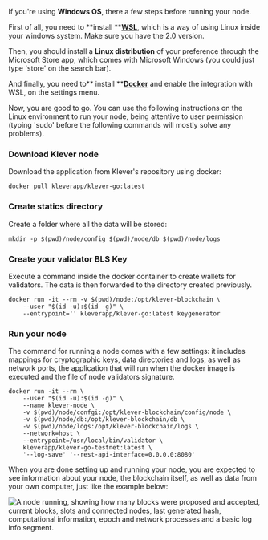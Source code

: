 If you're using **Windows OS**, there a few steps before running your node.

First of all, you need to **install **[**WSL**](https://docs.microsoft.com/en-us/windows/wsl/install), which is a way of using Linux inside your windows system. Make sure you have the 2.0 version.

Then, you should install a **Linux distribution** of your preference through the Microsoft Store app, which comes with Microsoft Windows (you could just type 'store' on the search bar).

And finally, you need to** install **[**Docker**](https://www.docker.com/) and enable the integration with WSL, on the settings menu.

Now, you are good to go. You can use the following instructions on the Linux environment to run your node, being attentive to user permission (typing 'sudo' before the following commands will mostly solve any problems).

### Download Klever node

Download the application from Klever's repository using docker:

```undefined
docker pull kleverapp/klever-go:latest
```

### Create statics directory

Create a folder where all the data will be stored:

```undefined
mkdir -p $(pwd)/node/config $(pwd)/node/db $(pwd)/node/logs
```

### Create your validator BLS Key

Execute a command inside the docker container to create wallets for validators. The data is then forwarded to the directory created previously.

```undefined
docker run -it --rm -v $(pwd)/node:/opt/klever-blockchain \
    --user "$(id -u):$(id -g)" \
    --entrypoint='' kleverapp/klever-go:latest keygenerator
```

### Run your node

The command for running a node comes with a few settings: it includes mappings for cryptographic keys, data directories and logs, as well as network ports, the application that will run when the docker image is executed and the file of node validators signature.

```undefined
docker run -it --rm \
    --user "$(id -u):$(id -g)" \
    --name klever-node \
    -v $(pwd)/node/confgi:/opt/klever-blockchain/config/node \
    -v $(pwd)/node/db:/opt/klever-blockchain/db \
    -v $(pwd)/node/logs:/opt/klever-blockchain/logs \
    --network=host \
    --entrypoint=/usr/local/bin/validator \
    kleverapp/klever-go-testnet:latest \
    '--log-save' '--rest-api-interface=0.0.0.0:8080'
```

When you are done setting up and running your node, you are expected to see information about your node, the blockchain itself, as well as data from your own computer, just like the example below:

![A node running, showing how many blocks were proposed and accepted, current blocks, slots and connected nodes, last generated hash, computational information, epoch and network processes and a basic log info segment.](files/undefined)




